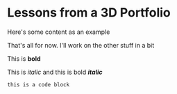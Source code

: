 
# Lessons from a 3D Portfolio

Here's some content as an example

<Canvas>
    <Injection />
</Canvas>

That's all for now. I'll work on the other stuff in a bit

This is **bold**

This is _italic_ and this is bold **_italic_**

```
this is a code block
```